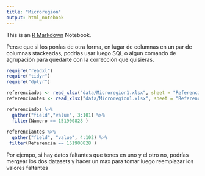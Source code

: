 ```yaml
---
title: "Microregion"
output: html_notebook
---
```


This is an [R Markdown](http://rmarkdown.rstudio.com) Notebook. 

Pense que si los ponías de otra forma, en lugar de columnas en un par de columnas stackeadas, podrías usar luego SQL o algun comando de agrupación para quedarte con la corrección que quisieras. 

```r
require("readxl")
require("tidyr")
require("dplyr")

referenciados <- read_xlsx("data/Microregion1.xlsx", sheet = "Referenciados")
referenciantes <- read_xlsx("data/Microregion1.xlsx", sheet = "Referencian")

referenciados %>% 
  gather("field","value", 3:101) %>%
  filter(Numero == 151900828 )
      
referenciantes %>%
  gather("field", "value", 4:102) %>%
 filter(Referencia == 151900828 )
```

Por ejempo, si hay datos faltantes que tenes en uno y el otro no, podrías mergear los dos datasets y hacer un max para tomar luego reemplazar los valores faltantes


```r

```


